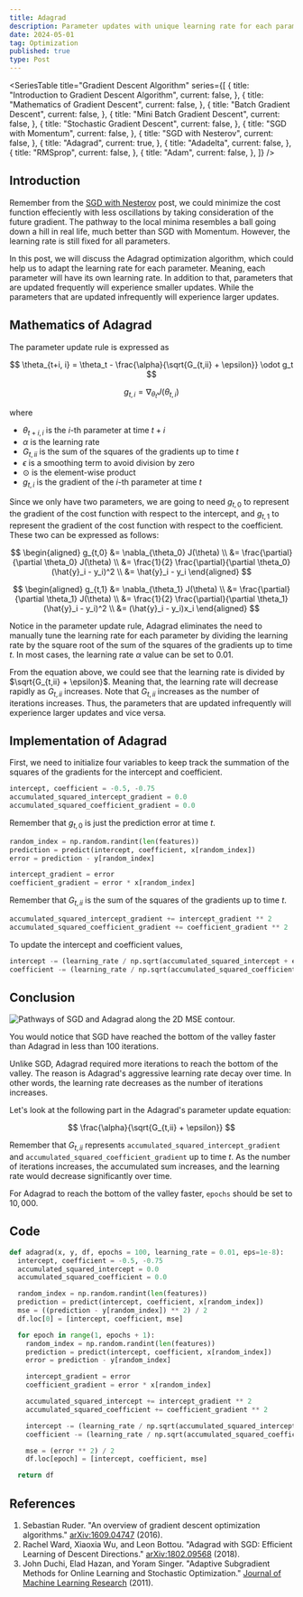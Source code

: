 ```yaml
---
title: Adagrad
description: Parameter updates with unique learning rate for each parameter
date: 2024-05-01
tag: Optimization
published: true
type: Post
---
```


<SeriesTable
  title="Gradient Descent Algorithm"
  series={[
    {
      title: "Introduction to Gradient Descent Algorithm",
      current: false,
    },
    {
      title: "Mathematics of Gradient Descent",
      current: false,
    },
    {
      title: "Batch Gradient Descent",
      current: false,
    },
    {
      title: "Mini Batch Gradient Descent",
      current: false,
    },
    {
      title: "Stochastic Gradient Descent",
      current: false,
    },
    {
      title: "SGD with Momentum",
      current: false,
    },
    {
      title: "SGD with Nesterov",
      current: false,
    },
    {
      title: "Adagrad",
      current: true,
    },
    {
      title: "Adadelta",
      current: false,
    },
    {
      title: "RMSprop",
      current: false,
    },
    {
      title: "Adam",
      current: false,
    },
  ]}
/>

## Introduction

Remember from the [SGD with Nesterov](/posts/sgd-with-nesterov) post, we could
minimize the cost function effeciently with less oscillations
by taking consideration of the future gradient.
The pathway to the local minima resembles a ball going down a hill in real life, much better than SGD with Momentum.
However, the learning rate is still fixed for all parameters.

In this post, we will discuss the Adagrad optimization algorithm,
which could help us to adapt the learning rate for each parameter.
Meaning, each parameter will have its own learning rate. In addition to that,
parameters that are updated frequently will experience smaller updates.
While the parameters that are updated infrequently will experience larger updates.

## Mathematics of Adagrad

The parameter update rule is expressed as

$$
\theta_{t+i, i} = \theta_t - \frac{\alpha}{\sqrt{G_{t,ii} + \epsilon}} \odot g_t
$$

$$
g_{t,i} = \nabla_{\theta_t} J(\theta_{t, i})
$$

where

- $\theta_{t+i, i}$ is the $i$-th parameter at time $t+i$
- $\alpha$ is the learning rate
- $G_{t,ii}$ is the sum of the squares of the gradients up to time $t$
- $\epsilon$ is a smoothing term to avoid division by zero
- $\odot$ is the element-wise product
- $g_{t,i}$ is the gradient of the $i$-th parameter at time $t$

Since we only have two parameters, we are going to need $g_{t,0}$
to represent the gradient of the cost function with respect to the intercept,
and $g_{t,1}$ to represent the gradient of the cost function with respect to the coefficient.
These two can be expressed as follows:

$$
\begin{aligned}
  g_{t,0} &= \nabla_{\theta_0} J(\theta) \\
  &= \frac{\partial}{\partial \theta_0} J(\theta) \\
  &= \frac{1}{2} \frac{\partial}{\partial \theta_0} (\hat{y}_i - y_i)^2 \\
  &= \hat{y}_i - y_i
\end{aligned}
$$

$$
\begin{aligned}
  g_{t,1} &= \nabla_{\theta_1} J(\theta) \\
  &= \frac{\partial}{\partial \theta_1} J(\theta) \\
  &= \frac{1}{2} \frac{\partial}{\partial \theta_1} (\hat{y}_i - y_i)^2 \\
  &= (\hat{y}_i - y_i)x_i
\end{aligned}
$$

Notice in the parameter update rule, Adagrad eliminates the need to manually
tune the learning rate for each parameter by dividing the learning rate by the
square root of the sum of the squares of the gradients up to time $t$.
In most cases, the learning rate $\alpha$ value can be set to $0.01$.

From the equation above, we could see that the learning rate is divided by $\sqrt{G_{t,ii} + \epsilon}$.
Meaning that, the learning rate will decrease rapidly as $G_{t,ii}$ increases.
Note that $G_{t,ii}$ increases as the number of iterations increases.
Thus, the parameters that are updated infrequently will experience larger updates and vice versa.

## Implementation of Adagrad

First, we need to initialize four variables to keep track the summation of the squares of the gradients for the intercept and coefficient.

```python
intercept, coefficient = -0.5, -0.75
accumulated_squared_intercept_gradient = 0.0
accumulated_squared_coefficient_gradient = 0.0
```

Remember that $g_{t,0}$ is just the prediction error at time $t$.

```python
random_index = np.random.randint(len(features))
prediction = predict(intercept, coefficient, x[random_index])
error = prediction - y[random_index]

intercept_gradient = error
coefficient_gradient = error * x[random_index]
```

Remember that $G_{t,ii}$ is the sum of the squares of the gradients up to time $t$.

```python
accumulated_squared_intercept_gradient += intercept_gradient ** 2
accumulated_squared_coefficient_gradient += coefficient_gradient ** 2
```

To update the intercept and coefficient values,

```python
intercept -= (learning_rate / np.sqrt(accumulated_squared_intercept + eps)) * intercept_gradient
coefficient -= (learning_rate / np.sqrt(accumulated_squared_coefficient + eps)) * coefficient_gradient
```

## Conclusion

![Pathways of SGD and Adagrad along the 2D MSE contour.](/assets/posts/adagrad/pathways.png)

You would notice that SGD have reached the bottom of the valley faster than Adagrad in less than $100$ iterations.

Unlike SGD, Adagrad required more iterations to reach the bottom of the valley.
The reason is Adagrad's aggressive learning rate decay over time.
In other words, the learning rate decreases as the number of iterations increases.

Let's look at the following part in the Adagrad's parameter update equation:

$$
\frac{\alpha}{\sqrt{G_{t,ii} + \epsilon}}
$$

Remember that $G_{t,ii}$ represents `accumulated_squared_intercept_gradient` and `accumulated_squared_coefficient_gradient` up to time $t$.
As the number of iterations increases, the accumulated sum increases, and the learning rate would decrease significantly over time.

For Adagrad to reach the bottom of the valley faster, `epochs` should be set to $10,000$.

## Code

```python
def adagrad(x, y, df, epochs = 100, learning_rate = 0.01, eps=1e-8):
  intercept, coefficient = -0.5, -0.75
  accumulated_squared_intercept = 0.0
  accumulated_squared_coefficient = 0.0

  random_index = np.random.randint(len(features))
  prediction = predict(intercept, coefficient, x[random_index])
  mse = ((prediction - y[random_index]) ** 2) / 2
  df.loc[0] = [intercept, coefficient, mse]

  for epoch in range(1, epochs + 1):
    random_index = np.random.randint(len(features))
    prediction = predict(intercept, coefficient, x[random_index])
    error = prediction - y[random_index]

    intercept_gradient = error
    coefficient_gradient = error * x[random_index]

    accumulated_squared_intercept += intercept_gradient ** 2
    accumulated_squared_coefficient += coefficient_gradient ** 2

    intercept -= (learning_rate / np.sqrt(accumulated_squared_intercept + eps)) * intercept_gradient
    coefficient -= (learning_rate / np.sqrt(accumulated_squared_coefficient + eps)) * coefficient_gradient

    mse = (error ** 2) / 2
    df.loc[epoch] = [intercept, coefficient, mse]

  return df
```

## References

1. Sebastian Ruder. "An overview of gradient descent optimization algorithms." [arXiv:1609.04747](https://arxiv.org/abs/1609.04747) (2016).
2. Rachel Ward, Xiaoxia Wu, and Leon Bottou. "Adagrad with SGD: Efficient Learning of Descent Directions." [arXiv:1802.09568](https://arxiv.org/abs/1802.09568) (2018).
3. John Duchi, Elad Hazan, and Yoram Singer. "Adaptive Subgradient Methods for Online Learning and Stochastic Optimization." [Journal of Machine Learning Research](http://www.jmlr.org/papers/volume12/duchi11a/duchi11a.pdf) (2011).
